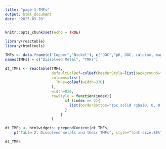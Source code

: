 ```yaml
---
title: "page-1-TMFs"
output: html_document
date: "2025-03-20"
---
```


```r
knitr::opts_chunk$set(echo = TRUE)
```

```r

library(reactable)
library(htmltools)

TMFs <- data.frame(c("Copper","Nickel"), c("DOC","pH, DOC, calcium, magnesium"))
names(TMFs) = c("Dissolved Metal", "TMFs")

dt_TMFs <- reactable(TMFs,
                     defaultColDef=colDef(headerStyle=list(background="#bacdda")),
                     columns=list(
                       TMFs=colDef(width=370)
                     ),
                     width=830,
                     rowStyle = function(index){
                           if (index == 2){
                             list(borderBottom="1px solid rgba(0, 0, 0, 0.05)")
                           }
                         }
                     )

dt_TMFs <- htmlwidgets::prependContent(dt_TMFs, 
    p("Table 2. Dissolved metals and their TMFs", style="font-size:80%"))

dt_TMFs

```